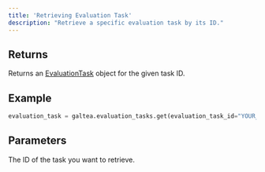 ```yaml
---
title: 'Retrieving Evaluation Task'
description: "Retrieve a specific evaluation task by its ID."
---
```


## Returns
Returns an [EvaluationTask](/concepts/product/version/session/evaluation-task) object for the given task ID.

## Example
```python
evaluation_task = galtea.evaluation_tasks.get(evaluation_task_id="YOUR_TASK_ID")
```

## Parameters
<ResponseField name="evaluation_task_id" type="string" required>
  The ID of the task you want to retrieve.
</ResponseField>
